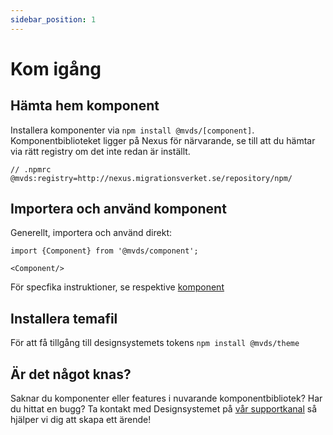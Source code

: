 ```yaml
---
sidebar_position: 1
---
```


# Kom igång

## Hämta hem komponent

Installera komponenter via `npm install @mvds/[component]`. Komponentbiblioteket ligger på Nexus för närvarande, se till
att du hämtar via rätt registry om det inte redan är inställt.

```
// .npmrc
@mvds:registry=http://nexus.migrationsverket.se/repository/npm/

```

## Importera och använd komponent

Generellt, importera och använd direkt:

```tsx
import {Component} from '@mvds/component';

<Component/>
```

För specfika instruktioner, se respektive [komponent](/components)

## Installera temafil

För att få tillgång till designsystemets tokens `npm install @mvds/theme`

## Är det något knas?

Saknar du komponenter eller features i nuvarande komponentbibliotek? Har du hittat en bugg? Ta kontakt med Designsystemet på [vår supportkanal](https://itverktyg.migrationsverket.se/mattermost/migrationsverket/channels/designsystem-support)
så hjälper vi dig att skapa ett ärende!